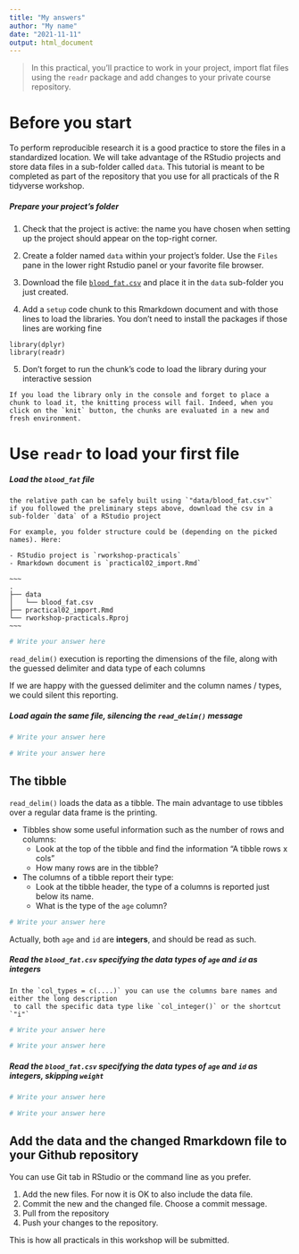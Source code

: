 ```yaml
---
title: "My answers"
author: "My name"
date: "2021-11-11"
output: html_document
---
```




> In this practical, you'll practice to work in your project, import flat files using the `readr` package and add changes to your private course repository.

# Before you start

To perform reproducible research it is a good practice to store the files in a standardized location. We will take advantage of the RStudio projects and store data files in a sub-folder called `data`. This tutorial is meant to be completed as part of the repository that you use for all practicals of the R tidyverse workshop.

##### Prepare your project's folder

1. Check that the project is active: the name you have chosen when setting up the project should appear on the top-right corner.
    
2. Create a folder named `data` within your project's folder. Use the `Files` pane in the lower right Rstudio panel or your favorite file browser.

3. Download the file [`blood_fat.csv`](https://biostat2.uni.lu/practicals/data/blood_fat.csv) and place it in the `data` sub-folder you just created.

4. Add a `setup` code chunk to this Rmarkdown document and with those lines to load the libraries. You don't need to install the packages if those lines are working fine


~~~
library(dplyr)
library(readr)
~~~

5. Don't forget to run the chunk's code to load the library during your interactive session

```block
If you load the library only in the console and forget to place a chunk to load it, the knitting process will fail. Indeed, when you click on the `knit` button, the chunks are evaluated in a new and fresh environment.
```

# Use `readr` to load your first file


##### Load the `blood_fat` file

```block
the relative path can be safely built using `"data/blood_fat.csv"` 
if you followed the preliminary steps above, download the csv in a sub-folder `data` of a RStudio project

For example, you folder structure could be (depending on the picked names). Here:

- RStudio project is `rworkshop-practicals`
- Rmarkdown document is `practical02_import.Rmd`

~~~
.
├── data
│   └── blood_fat.csv
├── practical02_import.Rmd
└── rworkshop-practicals.Rproj
~~~

```


```r
# Write your answer here
```



`read_delim()` execution is reporting the dimensions of the file, along with the guessed delimiter and data type of each columns

If we are happy with the guessed delimiter and the column names / types, we could silent this reporting.

##### Load again the same file, silencing the `read_delim()` message

```r
# Write your answer here
```


```r
# Write your answer here
```


## The tibble

`read_delim()` loads the data as a tibble. The main advantage to use tibbles over a regular data frame is the printing.

- Tibbles show some useful information such as the number of rows and columns:
    + Look at the top of the tibble and find the information "A tibble rows x cols"
    + How many rows are in the tibble?
- The columns of a tibble report their type:
    + Look at the tibble header, the type of a columns is reported just below its name.
    + What is the type of the `age` column?
    
```r
# Write your answer here
```



Actually, both `age` and `id` are **integers**, and should be read as such.

##### Read the `blood_fat.csv` specifying the data types of `age` and `id` as integers


```block
In the `col_types = c(....)` you can use the columns bare names and either the long description
 to call the specific data type like `col_integer()` or the shortcut `"i"`
```

```r
# Write your answer here
```


```r
# Write your answer here
```


##### Read the `blood_fat.csv` specifying the data types of `age` and `id` as integers, skipping `weight`

```r
# Write your answer here
```


```r
# Write your answer here
```

## Add the data and the changed Rmarkdown file to your Github repository

You can use Git tab in RStudio or the command line as you prefer.

1. Add the new files. For now it is OK to also include the data file.
2. Commit the new and the changed file. Choose a commit message.
3. Pull from the repository
4. Push your changes to the repository.

This is how all practicals in this workshop will be submitted. 
